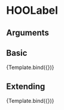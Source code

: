 
<Meta title="Atoms/Input/HOOLabel" component={HOOLabel} />

# HOOLabel


## Arguments

<ArgsTable of={HOOLabel} />


## Basic
<Canvas>
  <Story 
    name="Basic"
    args = { 
      { label: "My Label" }
    }>
    {Template.bind({})}
  </Story>
</Canvas>

## Extending
<Canvas>
  <Story 
    name="Extending"
    args = { 
      { label: "My Label",
        rootElementAttributes: { style: { backgroundColor: "red" } }}
    }>
    {Template.bind({})}
  </Story>
</Canvas>
